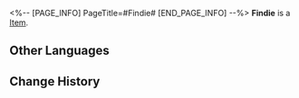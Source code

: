 <%-- [PAGE_INFO]
PageTitle=#Findie#
[END_PAGE_INFO] --%>
{{Item Infobox
|id          = 250125
|image       = Item Findie.png
|type        = 
|invCategory = 
|rarity      = 4
|effect      = 
|description = 
}}
'''Findie''' is a [[Item]].

==Other Languages==
{{Other Languages
|en   = Findie
|zhs  = 查宝
|zht  = 查寶
|ja   = チャーリー
|ko   = 파인디
|es   = Buscacosas
|fr   = Trouve-tout
|ru   = Находюша
|th   = Findie
|vi   = Bảo Vật Dò Tìm
|de   = Findie
|id   = Findie
|pt   = Achão
}}

==Change History==
{{Change History|1.1}}